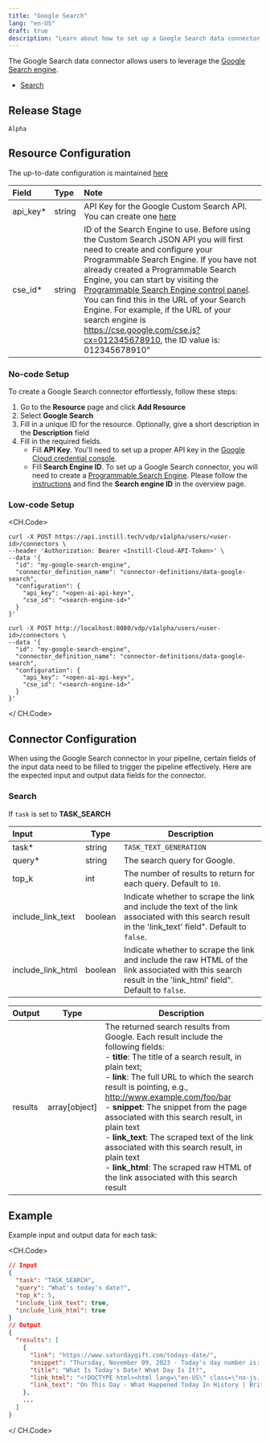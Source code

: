 ```yaml
---
title: "Google Search"
lang: "en-US"
draft: true
description: "Learn about how to set up a Google Search data connector for VDP https://github.com/instill-ai/vdp"
---
```


The Google Search data connector allows users to leverage the [Google Search engine](https://www.google.com).

- [Search](#search)

## Release Stage

`Alpha`

## Resource Configuration

The up-to-date configuration is maintained [here](https://github.com/instill-ai/connector/blob/main/pkg/googlesearch/config/definitions.json)

| Field     | Type   | Note                                                                                                                                                                                                                                                                                                                                                                                                                                                                                                                                          |
| :-------- | :----- | :-------------------------------------------------------------------------------------------------------------------------------------------------------------------------------------------------------------------------------------------------------------------------------------------------------------------------------------------------------------------------------------------------------------------------------------------------------------------------------------------------------------------------------------------- |
| api_key\* | string | API Key for the Google Custom Search API. You can create one [here](https://developers.google.com/custom-search/v1/overview#api_key)                                                                                                                                                                                                                                                                                                                                                                                                          |
| cse_id\*  | string | ID of the Search Engine to use. Before using the Custom Search JSON API you will first need to create and configure your Programmable Search Engine. If you have not already created a Programmable Search Engine, you can start by visiting the [Programmable Search Engine control panel](https://programmablesearchengine.google.com/controlpanel/all). You can find this in the URL of your Search Engine. For example, if the URL of your search engine is https://cse.google.com/cse.js?cx=012345678910, the ID value is: 012345678910" |

### No-code Setup

To create a Google Search connector effortlessly, follow these steps:

1. Go to the **Resource** page and click **Add Resource**
2. Select **Google Search**
3. Fill in a unique ID for the resource. Optionally, give a short description in the **Description** field
4. Fill in the required fields.
   - Fill **API Key**. You'll need to set up a proper API key in the [Google Cloud credential console](https://console.cloud.google.com/apis/credentials).
   - Fill **Search Engine ID**. To set up a Google Search connector, you will need to create a [Programmable Search Engine](https://programmablesearchengine.google.com/controlpanel/create). Please follow the [instructions](https://developers.google.com/custom-search/docs/tutorial/creatingcse#using_the_engine) and find the **Search engine ID** in the overview page.

### Low-code Setup

<CH.Code>

```shellscript cURL(Instill-Cloud)
curl -X POST https://api.instill.tech/vdp/v1alpha/users/<user-id>/connectors \
--header 'Authorization: Bearer <Instill-Cloud-API-Token>' \
--data '{
  "id": "my-google-search-engine",
  "connector_definition_name": "connector-definitions/data-google-search",
  "configuration": {
    "api_key": "<open-ai-api-key>",
    "cse_id": "<search-engine-id>"
  }
}'
```

```shellscript cURL(Instill-Core)
curl -X POST http://localhost:8080/vdp/v1alpha/users/<user-id>/connectors \
--data '{
  "id": "my-google-search-engine",
  "connector_definition_name": "connector-definitions/data-google-search",
  "configuration": {
    "api_key": "<open-ai-api-key>",
    "cse_id": "<search-engine-id>"
  }
}'
```

</ CH.Code>

## Connector Configuration

When using the Google Search connector in your pipeline, certain fields of the input data need to be filled to trigger the pipeline effectively.
Here are the expected input and output data fields for the connector.

### Search

If `task` is set to **TASK_SEARCH**

| Input             | Type    | Description                                                                                                                                                |
| :---------------- | ------- | ---------------------------------------------------------------------------------------------------------------------------------------------------------- |
| task\*            | string  | `TASK_TEXT_GENERATION`                                                                                                                                     |
| query\*           | string  | The search query for Google.                                                                                                                               |
| top_k             | int     | The number of results to return for each query. Default to `10`.                                                                                           |
| include_link_text | boolean | Indicate whether to scrape the link and include the text of the link associated with this search result in the 'link_text' field". Default to `false`.     |
| include_link_html | boolean | Indicate whether to scrape the link and include the raw HTML of the link associated with this search result in the 'link_html' field". Default to `false`. |

| Output  | Type          | Description                                                                                                                                                                                                                                                                                                                                                                                                                                                                                                                                                           |
| :------ | ------------- | --------------------------------------------------------------------------------------------------------------------------------------------------------------------------------------------------------------------------------------------------------------------------------------------------------------------------------------------------------------------------------------------------------------------------------------------------------------------------------------------------------------------------------------------------------------------- |
| results | array[object] | The returned search results from Google. Each result include the following fields: <br /> - **title**: The title of a search result, in plain text; <br /> - **link**: The full URL to which the search result is pointing, e.g., http://www.example.com/foo/bar <br /> - **snippet**: The snippet from the page associated with this search result, in plain text <br /> - **link_text**: The scraped text of the link associated with this search result, in plain text <br /> - **link_html**: The scraped raw HTML of the link associated with this search result |

## Example

Example input and output data for each task:

<CH.Code>

```json TASK_SEARCH
// Input
{
  "task": "TASK_SEARCH",
  "query": "What's today's date?",
  "top_k": 5,
  "include_link_text": true,
  "include_link_html": true
}
// Output
{
  "results": [
    {
      "link": "https://www.saturdaygift.com/todays-date/",
      "snippet": "Thursday, November 09, 2023 · Today's day number is: 313 (of 365) · There are 52 days remaining in this year 2023. · The current week number: 45 (of 52) · The ...",
      "title": "What Is Today's Date? What Day Is It?",
      "link_html": "<!DOCTYPE html><html lang=\"en-US\" class=\"no-js...",
      "link_text": "On This Day - What Happened Today In History | Britannica\n  Subscribe Subscribe Ho..."
    },
    ...
  ]
}
```

</ CH.Code>
